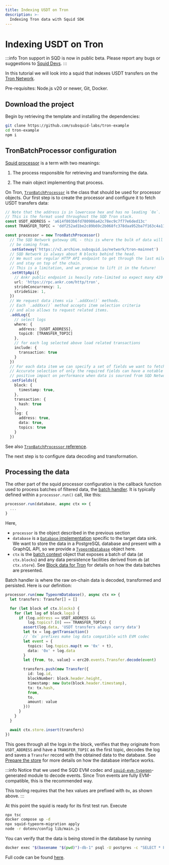 ```yaml
---
title: Indexing USDT on Tron
description: >-
  Indexing Tron data with Squid SDK
---
```


# Indexing USDT on Tron

:::info
Tron support in SQD is now in public beta. Please report any bugs or suggestions to [Squid Devs](https://t.me/HydraDevs).
:::

In this tutorial we will look into a squid that indexes USDT transfers on the [Tron Network](https://tron.network).

Pre-requisites: Node.js v20 or newer, Git, Docker.

## Download the project

Begin by retrieving the template and installing the dependencies:
```bash
git clone https://github.com/subsquid-labs/tron-example
cd tron-example
npm i
```

## TronBatchProcessor configuration

[Squid processor](/sdk/reference/processors/architecture) is a term with two meanings:

1. The process responsible for retrieving and transforming the data.

2. The main object implementing that process.

On Tron, [`TronBatchProcessor`](/tron-indexing/tron-batch-processor) is the class that should be used for processor objects. Our first step is to create the processor and configure it to fetch USDT transfers data:

```typescript title="src/main.ts"
// Note that the address is in lowercase hex and has no leading `0x`.
// This is the format used throughout the SQD Tron stack.
const USDT_ADDRESS = 'a614f803b6fd780986a42c78ec9c7f77e6ded13c'
const TRANSFER_TOPIC = 'ddf252ad1be2c89b69c2b068fc378daa952ba7f163c4a11628f55a4df523b3ef'

const processor = new TronBatchProcessor()
  // The SQD Network gateway URL - this is where the bulk of data will
  // be coming from.
  .setGateway('https://v2.archive.subsquid.io/network/tron-mainnet')
  // SQD Network is always about N blocks behind the head.
  // We must use regular HTTP API endpoint to get through the last mile
  // and stay on top of the chain.
  // This is a limitation, and we promise to lift it in the future!
  .setHttpApi({
    // Ankr public endpoint is heavily rate-limited so expect many 429 errors
    url: 'https://rpc.ankr.com/http/tron',
    strideConcurrency: 1,
    strideSize: 1,
  })
  // We request data items via `.addXxx()` methods.
  // Each `.addXxx()` method accepts item selection criteria
  // and also allows to request related items.
  .addLog({
    // select logs
    where: {
      address: [USDT_ADDRESS],
      topic0: [TRANSFER_TOPIC]
    },
    // for each log selected above load related transactions
    include: {
      transaction: true
    }
  })
  // For each data item we can specify a set of fields we want to fetch.
  // Accurate selection of only the required fields can have a notable
  // positive impact on performance when data is sourced from SQD Network.
  .setFields({
    block: {
      timestamp: true,
    },
    transaction: {
      hash: true
    },
    log: {
      address: true,
      data: true,
      topics: true
    }
  })
```

See also [`TronBatchProcessor` reference](/tron-indexing/tron-batch-processor).

The next step is to configure data decoding and transformation.

## Processing the data

The other part of the squid processor configuration is the callback function used to process batches of filtered data, the [batch handler](/sdk/reference/processors/architecture/#processorrun). It is typically defined within a `processor.run()` call, like this:
```typescript
processor.run(database, async ctx => {
  ...
}
```
Here,
* `processor` is the object described in the previous section
* `database` is a [`Database` implementation](/sdk/resources/persisting-data/overview) specific to the target data sink. We want to store the data in a PostgreSQL database and present with a GraphQL API, so we provide a [`TypeormDatabase`](/sdk/resources/persisting-data/typeorm/) object here.
* `ctx` is the [batch context](/sdk/reference/processors/architecture/#batch-context) object that exposes a batch of data (at `ctx.blocks`) and any data persistence facilities derived from `db` (at `ctx.store`). See [Block data for Tron](/tron-indexing/tron-batch-processor/context-interfaces) for details on how the data batches are presented.

Batch handler is where the raw on-chain data is decoded, transformed and persisted. Here is our definition:
```typescript title="src/main.ts"
processor.run(new TypeormDatabase(), async ctx => {
  let transfers: Transfer[] = []

  for (let block of ctx.blocks) {
    for (let log of block.logs) {
      if (log.address == USDT_ADDRESS &&
          log.topics?.[0] === TRANSFER_TOPIC) {
        assert(log.data, 'USDT transfers always carry data')
        let tx = log.getTransaction()
        // `0x` prefixes make log data compatible with EVM codec
        let event = {
          topics: log.topics.map(t => '0x' + t),
          data: '0x' + log.data
        }
        let {from, to, value} = erc20.events.Transfer.decode(event)

        transfers.push(new Transfer({
          id: log.id,
          blockNumber: block.header.height,
          timestamp: new Date(block.header.timestamp),
          tx: tx.hash,
          from,
          to,
          amount: value
        }))
      }
    }
  }

  await ctx.store.insert(transfers)
})
```
This goes through all the logs in the block, verifies that they originate from `USDT_ADDRESS` and have a `TRANSFER_TOPIC` as the first topic, decodes the log and saves a `Transfer` record with the obtained data to the database. See [Prepare the store](/sdk/how-to-start/squid-development/#store) for more details on how the database interface works.

:::info
Notice that we used the SQD EVM codec and [`squid-evm-typegen`](/sdk/resources/tools/typegen/generation/?typegen=evm)-generated module to decode events. Since Tron events are fully EVM-compatible, this is the recommended way.

This tooling requires that the hex values are prefixed with `0x`, as shown above.
:::

At this point the squid is ready for its first test run. Execute
```bash
npx tsc
docker compose up -d
npx squid-typeorm-migration apply
node -r dotenv/config lib/main.js
```
You can verify that the data is being stored in the database by running
```bash
docker exec "$(basename "$(pwd)")-db-1" psql -U postgres -c "SELECT * FROM transfer LIMIT 100"
```
Full code can be found [here](https://github.com/subsquid-labs/tron-example).
